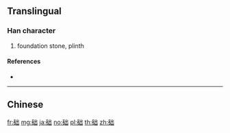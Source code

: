 {{character info/new}}
{{also|礎}}
==Translingual==

===Han character===
{{Han char|rn=112|rad=石|as=05|sn=10|four=|canj=MRUU}}

# foundation stone, plinth

====References====
* {{Han ref|kx=0829.331|hdz=42425.150|uh=7840|ud=30784}}

----

==Chinese==
{{zh-see|礎}}

[[fr:础]]
[[mg:础]]
[[ja:础]]
[[no:础]]
[[pl:础]]
[[th:础]]
[[zh:础]]